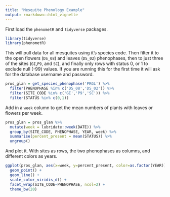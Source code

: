 ```yaml
---
title: "Mesquite Phenology Example"
output: rmarkdown::html_vignette
---
```


First load the `phenometR` and `tidyverse` packages.

```r
library(tidyverse)
library(phenometR)
```


This will pull data for all mesquites using it's species code. Then filter it to the open flowers (`DS_08`) and leaves (`DS_02`) phenophases, then to just three of the sites (`GI`,`P9`, and `SC`), and finally only rows with status 0, or 1 to exclude null (-99) values. If you are running this for the first time it will ask for the database username and password. 

```r
pros_glan = get_species_phenophase('PRGL') %>%
  filter(PHENOPHASE %in% c('DS_08','DS_02')) %>%
  filter(SITE_CODE %in% c('GI','P9','SC')) %>%
  filter(STATUS %in% c(0,1))  
```

Add in a `week` column to get the mean numbers of plants with leaves or flowers per week.

```r
pros_glan = pros_glan %>%
  mutate(week = lubridate::week(DATE)) %>%
  group_by(SITE_CODE, PHENOPHASE, YEAR, week) %>%
  summarise(percent_present = mean(STATUS)) %>%
  ungroup()
```

And plot it. With sites as rows, the two phenophases as columns, and different colors as years. 

```r
ggplot(pros_glan, aes(x=week, y=percent_present, color=as.factor(YEAR))) +
  geom_point() +
  geom_line() + 
  scale_color_viridis_d() + 
  facet_wrap(SITE_CODE~PHENOPHASE, ncol=2) +
  theme_bw(20)
```

